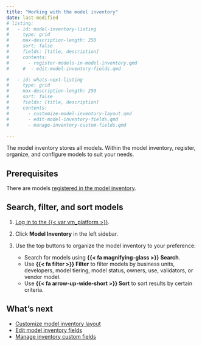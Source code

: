 ```yaml
---
title: "Working with the model inventory"
date: last-modified
# listing:
#   - id: model-inventory-listing
#     type: grid
#     max-description-length: 250
#     sort: false
#     fields: [title, description]
#     contents:
#       - register-models-in-model-inventory.qmd
#     #  - edit-model-inventory-fields.qmd

#   - id: whats-next-listing
#     type: grid
#     max-description-length: 250
#     sort: false
#     fields: [title, description]
#     contents:
#       - customize-model-inventory-layout.qmd
#       - edit-model-inventory-fields.qmd
#       - manage-inventory-custom-fields.qmd
      
---
```

The model inventory stores all models. Within the model inventory, register, organize, and configure models to suit your needs.

## Prerequisites
There are models [registered in the model inventory](register-models-in-model-inventory.qmd). 

## Search, filter, and sort models
1. [Log in to the {{< var vm_platform >}}]({{< var vm_url >}}).

2. Click **Model Inventory** in the left sidebar. 

3. Use the top buttons to organize the model inventory to your preference:
   - Search for models using **{{< fa magnifying-glass >}} Search**. 
   - Use **{{< fa filter >}} Filter** to filter models by business units, developers, model tiering, model status, owners, use, validators, or vendor model.
   - Use **{{< fa arrow-up-wide-short >}} Sort** to sort results by certain criteria.


## What's next

- [Customize model inventory layout](customize-model-inventory-layout.qmd)
- [Edit model inventory fields](edit-model-inventory-fields.qmd)
- [Manage inventory custom fields](manage-inventory-custom-fields.qmd)